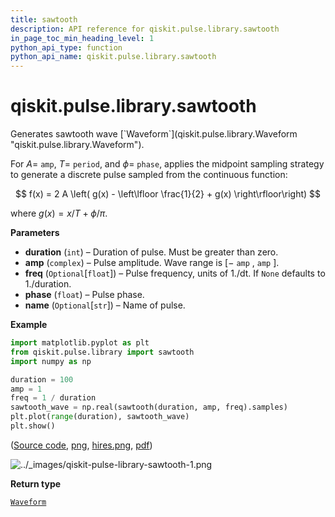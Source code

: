 ```yaml
---
title: sawtooth
description: API reference for qiskit.pulse.library.sawtooth
in_page_toc_min_heading_level: 1
python_api_type: function
python_api_name: qiskit.pulse.library.sawtooth
---
```


# qiskit.pulse.library.sawtooth

<Function id="qiskit.pulse.library.sawtooth" name="sawtooth" isDedicatedPage={true} github="https://github.com/qiskit/qiskit/tree/stable/0.23/qiskit/pulse/library/discrete.py" signature="sawtooth(duration, amp, freq=None, phase=0, name=None)">
  Generates sawtooth wave [`Waveform`](qiskit.pulse.library.Waveform "qiskit.pulse.library.Waveform").

  For $A=$ `amp`, $T=$ `period`, and $\phi=$ `phase`, applies the midpoint sampling strategy to generate a discrete pulse sampled from the continuous function:

$$
f(x) = 2 A \left( g(x) - \left\lfloor \frac{1}{2} + g(x) \right\rfloor\right)
$$

  where $g(x) = x/T + \phi/\pi$.

  **Parameters**

  *   **duration** (`int`) – Duration of pulse. Must be greater than zero.
  *   **amp** (`complex`) – Pulse amplitude. Wave range is $[-$ `amp` $,$ `amp` $]$.
  *   **freq** (`Optional`\[`float`]) – Pulse frequency, units of 1./dt. If `None` defaults to 1./duration.
  *   **phase** (`float`) – Pulse phase.
  *   **name** (`Optional`\[`str`]) – Name of pulse.

  **Example**

  ```python
  import matplotlib.pyplot as plt
  from qiskit.pulse.library import sawtooth
  import numpy as np

  duration = 100
  amp = 1
  freq = 1 / duration
  sawtooth_wave = np.real(sawtooth(duration, amp, freq).samples)
  plt.plot(range(duration), sawtooth_wave)
  plt.show()
  ```

  ([Source code](qiskit-pulse-library-sawtooth-1.py), [png](qiskit-pulse-library-sawtooth-1.png), [hires.png](qiskit-pulse-library-sawtooth-1.hires.png), [pdf](qiskit-pulse-library-sawtooth-1.pdf))

  ![../\_images/qiskit-pulse-library-sawtooth-1.png](/images/api/qiskit/0.40/qiskit-pulse-library-sawtooth-1.png)

  **Return type**

  [`Waveform`](qiskit.pulse.library.Waveform "qiskit.pulse.library.waveform.Waveform")
</Function>

